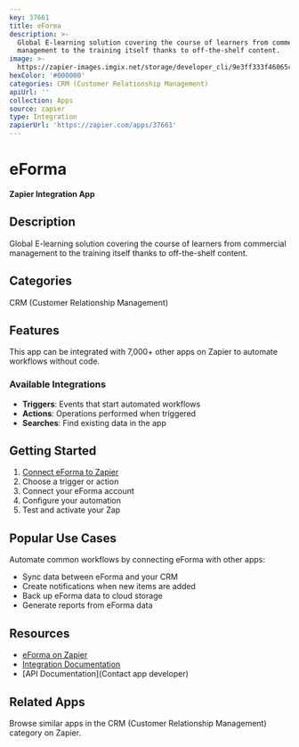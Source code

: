 ```yaml
---
key: 37661
title: eForma
description: >-
  Global E-learning solution covering the course of learners from commercial
  management to the training itself thanks to off-the-shelf content.
image: >-
  https://zapier-images.imgix.net/storage/developer_cli/9e3ff333f46065cbd3d762a24fa4613a_2.png?auto=format%2Ccompress&ixlib=python-3.0.0&q=50
hexColor: '#000000'
categories: CRM (Customer Relationship Management)
apiUrl: ''
collection: Apps
source: zapier
type: Integration
zapierUrl: 'https://zapier.com/apps/37661'
---
```

# eForma

**Zapier Integration App**

## Description

Global E-learning solution covering the course of learners from commercial management to the training itself thanks to off-the-shelf content.

## Categories

CRM (Customer Relationship Management)

## Features

This app can be integrated with 7,000+ other apps on Zapier to automate workflows without code.

### Available Integrations

- **Triggers**: Events that start automated workflows
- **Actions**: Operations performed when triggered
- **Searches**: Find existing data in the app

## Getting Started

1. [Connect eForma to Zapier](https://zapier.com/apps/37661)
2. Choose a trigger or action
3. Connect your eForma account
4. Configure your automation
5. Test and activate your Zap

## Popular Use Cases

Automate common workflows by connecting eForma with other apps:

- Sync data between eForma and your CRM
- Create notifications when new items are added
- Back up eForma data to cloud storage
- Generate reports from eForma data

## Resources

- [eForma on Zapier](https://zapier.com/apps/37661)
- [Integration Documentation](https://zapier.com/apps/37661/integrations)
- [API Documentation](Contact app developer)

## Related Apps

Browse similar apps in the CRM (Customer Relationship Management) category on Zapier.
